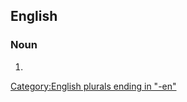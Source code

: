 ==English==

===Noun===
{{head|en|noun form}}

# {{plural of|en|workingwoman}}

[[Category:English plurals ending in "-en"]]